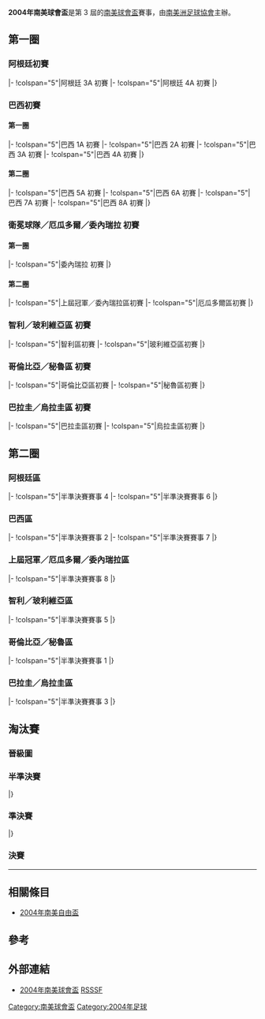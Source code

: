 {{noteTA |G1=南美球會 |G2=足球}}
{{Infobox 國際足球賽事賽季
| tourney_name          = 南美球會盃
| year                  = 2004
| other_titles          = 2004 Copa Sudamericana
| image                 = 
| size                  = 
| caption               = 
| edition               = 3
| defending_champ_other = {{flagicon|PER}} [[施恩施雅奴體育會|施恩施雅奴]]
| dates                 = 2004年8月10日–12月17日
| num_teams             = 35 隊
| associations          = 10
| champion_other        = {{flagicon|ARG}} [[小保加體育會|小保加]]
| count                 = 1
| second_other          = {{flagicon|BOL}} [[玻利瓦爾俱樂部|玻利瓦爾]]
| matches               = 68
| goals                 = 174
| attendance            = 
| top_scorer            = {{flagicon|ARG}} {{link-en|Horacio Chiorazzo|Horacio Chiorazzo}}<br>（5 球）
| player                = 
| prevseason            = [[2003年南美球會盃|2003]]
| nextseason            = [[2005年南美球會盃|2005]]
}}

'''2004年南美球會盃'''是第 3 屆的[[南美球會盃|南美球會盃]]賽事，由[[南美洲足球協會|南美洲足球協會]]主辦。

== 第一圈 ==
=== 阿根廷初賽 ===
{{TwoLeg start}}
|-
!colspan="5"|阿根廷 3A 初賽
{{TwoLegResult|'''[[薩蘭迪阿森納|沙蘭迪兵工廠]]'''|ARG|5–4|[[班菲爾德競技俱樂部|班菲特]]|ARG|1–1|4–3}}
|-
!colspan="5"|阿根廷 4A 初賽
{{TwoLegResult|[[基爾梅斯競技俱樂部|基爾梅斯]]|ARG|0–2 |'''[[阿爾馬格羅聖羅倫素體育會|聖羅倫素]]'''|ARG|0–2|0–0}}
|}

=== 巴西初賽 ===
==== 第一圈 ====
{{TwoLeg start}}
|-
!colspan="5"|巴西 1A 初賽
{{TwoLegResult|[[巴拉納俱樂部|帕拉拿]]|BRA|2–4|'''[[山度士足球會|山度士]]'''|BRA|2–1|0–3}}
|-
!colspan="5"|巴西 2A 初賽
{{TwoLegResult|[[費古倫斯足球會|費古倫斯]]|BRA|1–1{{pso|2–4}}|'''[[國際體育會|國際體育會]]'''|BRA|0–0|1–1}}
|-
!colspan="5"|巴西 3A 初賽
{{TwoLegResult|'''[[戈亞斯體育會|戈亞斯]]'''|BRA|5–3|[[米內羅競技俱樂部|明尼路]]|BRA|4–2|1–1}}
|-
!colspan="5"|巴西 4A 初賽
{{TwoLegResult|[[科里蒂巴足球俱樂部|哥列迪巴]]|BRA|3–4|'''[[聖卡坦奴體育會|聖卡坦奴]]'''|BRA|1–2|2–2}}
|}

==== 第二圈 ====
{{TwoLeg start}}
|-
!colspan="5"|巴西 5A 初賽
{{TwoLegResult|'''[[山度士足球會|山度士]]'''|BRA|2–2{{pso|5–4}}|[[法林明高競賽會|法林明高]]|BRA|0–0|2–2}}
|-
!colspan="5"|巴西 6A 初賽
{{TwoLegResult|'''[[國際體育會|國際體育會]]'''|BRA|3–2|[[甘美奧阿雷格里港足球會|甘美奧]]|BRA|2–0|1–2}}
|-
!colspan="5"|巴西 7A 初賽
{{TwoLegResult|[[戈亞斯體育會|戈亞斯]]|BRA|4–5|'''[[高士路體育會|高士路]]'''|BRA|2–2|2–3}}
|-
!colspan="5"|巴西 8A 初賽
{{TwoLegResult|[[聖卡坦奴體育會|聖卡坦奴]]|BRA|2–2{{pso|1–4}}|'''[[聖保羅足球會|聖保羅]]'''|BRA|1–1|1–1}}
|}

=== 衛冕球隊／厄瓜多爾／委內瑞拉 初賽 ===
==== 第一圈 ====
{{TwoLegStart}}
|-
!colspan="5"|委內瑞拉 初賽
{{TwoLegResult|[[佩塔雷競技足球俱樂部|意大利查高]]|VEN|0–2|'''[[卡拉保保足球會|卡拉保保]]'''|VEN|0–0|0–2}}
|}

==== 第二圈 ====
{{TwoLegStart}}
|-
!colspan="5"|上屆冠軍／委內瑞拉區初賽
{{TwoLegResult|'''[[施恩施雅奴體育會|施恩施雅奴]]'''|PER|8–2|[[卡拉保保足球會|卡拉保保]]|VEN|2–1|6–1}}
|-
!colspan="5"|厄瓜多爾區初賽
{{TwoLegResult|'''[[基多利加大學體育會|利加大學]]'''|ECU|2–1|[[奧卡斯體育會|奧卡斯]]|ECU|1–0|1–1}}
|}

=== 智利／玻利維亞區 初賽 ===
{{TwoLegStart}}
|-
!colspan="5"|智利區初賽
{{TwoLegResult|'''[[康塞普西翁大學競技俱樂部|康塞普森大學]]'''|CHI|3–1|[[聖地亞哥流浪者體育俱樂部|聖地牙哥漫遊者]]|CHI|2–1|1–0}}
|-
!colspan="5"|玻利維亞區初賽
{{TwoLegResult|[[奧羅拉足球會|奧羅拉]]|BOL|2–5|'''[[玻利瓦爾俱樂部|玻利瓦爾]]'''|BOL|1–2|1–3}}
|}

=== 哥倫比亞／秘魯區 初賽 ===
{{TwoLegStart}}
|-
!colspan="5"|哥倫比亞區初賽
{{TwoLegResult|[[百萬富翁足球俱樂部|米倫拿列奧]]|COL|1–2|'''[[巴蘭基亞青年體育俱樂部|青年體育會]]'''|COL|1–0|0–2}}
|-
!colspan="5"|秘魯區初賽
{{TwoLegResult|[[保洛尼斯體育會|保洛尼斯]]|PER|2–4|'''[[阿里安沙體育會|阿里安沙]]'''|PER|1–0|1–4}}
|}

=== 巴拉圭／烏拉圭區 初賽 ===
{{TwoLegStart}}
|-
!colspan="5"|巴拉圭區初賽
{{TwoLegResult|'''[[波特諾山丘|波特諾]]'''|PAR|3–1|[[自由俱樂部|利伯泰迪]]|PAR|1–1|2–0}}
|-
!colspan="5"|烏拉圭區初賽
{{TwoLegResult|[[多瑙河足球俱樂部|達奴比奧]]|URU|2–3|'''[[佩那羅爾足球俱樂部|彭拿路]]'''|URU|1–2|1–1}}
|}

== 第二圈 ==
=== 阿根廷區 ===
{{TwoLeg start}}
|-
!colspan="5"|半準決賽賽事 4
{{TwoLegResult|[[阿爾馬格羅聖羅倫素體育會|聖羅倫素]]|ARG|2–2{{pso|1–4}}|'''[[小保加體育會|小保加]]'''|ARG|1–0|1–2}}
|-
!colspan="5"|半準決賽賽事 6
{{TwoLegResult|'''[[薩蘭迪阿森納|沙蘭迪兵工廠]]'''|ARG|2–1|[[河床體育會|河床]]|ARG|2–1|0–0}}
|}

=== 巴西區 ===
{{TwoLeg start}}
|-
!colspan="5"|半準決賽賽事 2
{{TwoLegResult|'''[[國際體育會|國際體育會]]'''|BRA|4–1|[[高士路體育會|高士路]]|BRA|3–1|1–0}}
|-
!colspan="5"|半準決賽賽事 7
{{TwoLegResult|'''[[山度士足球會|山度士]]'''|BRA|2–1|[[聖保羅足球會|聖保羅]]|BRA|1–0|1–1}}
|}

=== 上屆冠軍／厄瓜多爾／委內瑞拉區 ===
{{TwoLeg start}}
|-
!colspan="5"|半準決賽賽事 8
{{TwoLegResult|'''[[基多利加大學體育會|利加大學]]'''|ECU|6–2|[[施恩施雅奴體育會|施恩施雅奴]]|PER|4–0|2–2}}
|}

=== 智利／玻利維亞區 ===
{{TwoLegStart}}
|-
!colspan="5"|半準決賽賽事 5
{{TwoLegResult|[[康塞普西翁大學競技俱樂部|康塞普森大學]]|CHI|2–4|'''[[玻利瓦爾俱樂部|玻利瓦爾]]'''|BOL|0–0|2–4}}
|}

=== 哥倫比亞／秘魯區 ===
{{TwoLegStart}}
|-
!colspan="5"|半準決賽賽事 1
{{TwoLegResult|[[阿里安沙體育會|阿里安沙]]|PER|1–6|'''[[巴蘭基亞青年體育俱樂部|青年體育會]]'''|COL|0–2|1–4}}
|}

=== 巴拉圭／烏拉圭區 ===
{{TwoLegStart}}
|-
!colspan="5"|半準決賽賽事 3
{{TwoLegResult|[[佩那羅爾足球俱樂部|彭拿路]]|URU|3–4|'''[[波特諾山丘|波特諾]]'''|PAR|1–3|2–1}}
|}

== 淘汰賽 ==
=== 晉級圖 ===
{{8TeamBracket-2Leg-NoSeeds
| RD1-team1={{flagicon|COL}} [[巴蘭基亞青年體育俱樂部|青年體育會]]
| RD1-score1-1=0
| RD1-score1-2=1
| RD1-score1-agg=1
| RD1-team2={{flagicon|BRA}} '''[[國際體育會|國際體育會]]'''
| RD1-score2-1=1
| RD1-score2-2=1
| RD1-score2-agg=2

| RD1-team3={{flagicon|PAR}} [[波特諾山丘|波特諾]]
| RD1-score3-1=1
| RD1-score3-2=0
| RD1-score3-agg=1 (7)
| RD1-team4={{flagicon|ARG}} '''[[小保加體育會|小保加]]'''{{pso}}
| RD1-score4-1=1
| RD1-score4-2=0
| RD1-score4-agg=1 (8)

| RD1-team5={{flagicon|BOL}} '''[[玻利瓦爾俱樂部|玻利瓦爾]]'''
| RD1-score5-1=0
| RD1-score5-2=3
| RD1-score5-agg=3
| RD1-team6={{flagicon|ARG}} [[薩蘭迪阿森納|沙蘭迪兵工廠]]
| RD1-score6-1=1
| RD1-score6-2=0
| RD1-score6-agg=1

| RD1-team7={{flagicon|BRA}} [[山度士足球會|山度士]]
| RD1-score7-1=2
| RD1-score7-2=1
| RD1-score7-agg=3
| RD1-team8={{flagicon|ECU}} '''[[基多利加大學體育會|利加大學]]'''
| RD1-score8-1=3
| RD1-score8-2=2
| RD1-score8-agg=5

| RD2-team1={{flagicon|BRA}} [[國際體育會|國際體育會]]
| RD2-score1-1=0
| RD2-score1-2=2
| RD2-score1-agg=2
| RD2-team2={{flagicon|ARG}} '''[[小保加體育會|小保加]]'''
| RD2-score2-1=0
| RD2-score2-2=4
| RD2-score2-agg=4

| RD2-team3={{flagicon|ECU}} [[基多利加大學體育會|利加大學]]
| RD2-score3-1=1
| RD2-score3-2=1
| RD2-score3-agg=2
| RD2-team4={{flagicon|BOL}} '''[[玻利瓦爾俱樂部|玻利瓦爾]]'''
| RD2-score4-1=1
| RD2-score4-2=2
| RD2-score4-agg=3

| RD3-team1={{flagicon|ARG}} '''[[小保加體育會|小保加]]'''
| RD3-score1-1=0
| RD3-score1-2=2
| RD3-score1-agg=2
| RD3-team2={{flagicon|BOL}} [[玻利瓦爾俱樂部|玻利瓦爾]]
| RD3-score2-1=1
| RD3-score2-2=0
| RD3-score2-agg=1
}}

=== 半準決賽 ===
{{TwoLeg start}}
{{TwoLegResult|'''[[國際體育會|國際體育會]]'''|BRA|2–1|[[巴蘭基亞青年體育俱樂部|青年體育會]]|COL|1–0|1–1}}
{{TwoLegResult|'''[[小保加體育會|小保加]]'''|ARG|1–1{{pso|8–7}}|[[波特諾山丘|波特諾]]|PAR|1–1|0–0}}
{{TwoLegResult|[[薩蘭迪阿森納|沙蘭迪兵工廠]]|ARG|1–3|'''[[玻利瓦爾俱樂部|玻利瓦爾]]'''|BOL|1–0|0–3}}
{{TwoLegResult|'''[[基多利加大學體育會|利加大學]]'''|ECU|5–3|[[山度士足球會|山度士]]|BRA|3–2|2–1}}
|}

=== 準決賽 ===
{{TwoLeg start}}
{{TwoLegResult|'''[[小保加體育會|小保加]]'''|ARG|4–2|[[國際體育會|國際體育會]]|BRA|4–2|0–0}}
{{TwoLegResult|[[基多利加大學體育會|利加大學]]|ECU|2–3|'''[[玻利瓦爾俱樂部|玻利瓦爾]]'''|BOL|1–1| 1–2}}
|}

=== 決賽 ===
{{football box
|date=2004年12月8日
|time= 20.15（[[UTC-4|UTC-4]]）
|team1=[[玻利瓦爾俱樂部|玻利瓦爾]] {{flagicon|BOL}} 
|score= 1 – 0
|report=[https://web.archive.org/web/20041223134456/http://www.conmebol.com/competiciones_evento_reporte.jsp?evento=1154&ano=2004&dv=I&flt=A&id=67&slangab=S 報告]
|team2={{flagicon|ARG}} [[小保加體育會|小保加]]
|goals1= [[Horacio_Chiorazzo|Chiorazzo]] {{goal|75}}
|goals2= 
|stadium=[[Estadio_Hernando_Siles|Estadio Hernando Siles]]，[[拉巴斯|拉巴斯]]
|attendance= 
|referee= [[Carlos_Eugênio_Simon|Carlos Eugênio Simon]]（[[巴西足球協會|巴西]]）
}}
----
{{footballbox
|date= 2004年12月17日
|time= 21:15（[[UTC-3|UTC-3]]）
|team1= [[小保加體育會|小保加]] {{flagicon|ARG}}
|score= 2 – 0
|report=[https://web.archive.org/web/20050112054949/http://www.conmebol.com/competiciones_evento_reporte.jsp?evento=1154&ano=2004&dv=I&flt=A&id=68&slangab=S 報告]
|team2= {{flagicon|BOL}} [[玻利瓦爾俱樂部|玻利瓦爾]]
|goals1= [[Martín_Palermo|Palermo]] {{goal|14}}<br>[[Carlos_Tevez|Tevez]] {{goal|28}}
|goals2= 
|stadium= [[Estadio_Alberto_J._Armando|La Bombonera]]，[[布宜諾斯艾利斯|布宜諾斯艾利斯]]
|attendance= 
|referee= [[Carlos_Chandía|Carlos Chandía]]（[[智利足球協會|智利]]） 
}}

== 相關條目 ==
*[[2004年南美自由盃|2004年南美自由盃]]

== 參考 ==
{{reflist|2}}

== 外部連結 ==
*[http://rsssf.com/sacups/sudamcup04.html 2004年南美球會盃]{{Wayback|url=http://rsssf.com/sacups/sudamcup04.html |date=20160304082402 }} [[RSSSF|RSSSF]]


[[Category:南美球會盃|Category:南美球會盃]]
[[Category:2004年足球|Category:2004年足球]]